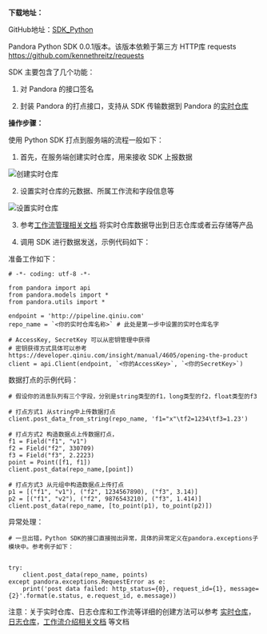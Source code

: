 **下载地址：**

GitHub地址：[SDK_Python](https://github.com/qiniu/pandora-python-sdk)

Pandora Python SDK 0.0.1版本。该版本依赖于第三方 HTTP库 requests <https://github.com/kennethreitz/requests>

SDK 主要包含了几个功能：

1. 对 Pandora 的接口签名

2. 封装 Pandora 的打点接口，支持从 SDK 传输数据到 Pandora 的[实时仓库](https://developer.qiniu.com/insight/manual/4881/real-time-analysis-summary)

**操作步骤：**

使用 Python SDK 打点到服务端的流程一般如下：

1. 首先，在服务端创建实时仓库，用来接收 SDK 上报数据

![创建实时仓库](https://dn-odum9helk.qbox.me/FtERjtAcOBGuzVZXpaxo6GYFcWc5)

2. 设置实时仓库的元数据、所属工作流和字段信息等

![设置实时仓库](https://dn-odum9helk.qbox.me/FsDhWSDCeJryV8rtPXWmNp1QrRFM)

3. 参考[工作流管理相关文档](https://developer.qiniu.com/insight/manual/4688/introduction-of-the-pipeline) 将实时仓库数据导出到日志仓库或者云存储等产品

4. 调用 SDK 进行数据发送，示例代码如下：

准备工作如下：

```
# -*- coding: utf-8 -*-

from pandora import api
from pandora.models import *
from pandora.utils import *

endpoint = 'http://pipeline.qiniu.com'
repo_name = `<你的实时仓库名称>` # 此处是第一步中设置的实时仓库名字

# AccessKey, SecretKey 可以从密钥管理中获得
# 密钥获得方式具体可以参考 https://developer.qiniu.com/insight/manual/4605/opening-the-product
client = api.Client(endpoint, `<你的AccessKey>`, `<你的SecretKey>`)
```

数据打点的示例代码：

```
# 假设你的消息队列有三个字段，分别是string类型的f1，long类型的f2，float类型的f3

# 打点方式1 从string中上传数据打点
client.post_data_from_string(repo_name, 'f1="x"\tf2=1234\tf3=1.23')

# 打点方式2 构造数据点上传数据打点，
f1 = Field("f1", "v1")
f2 = Field("f2", 330709)
f3 = Field("f3", 2.2223)
point = Point([f1, f1])
client.post_data(repo_name,[point])

# 打点方式3 从元组中构造数据点上传打点
p1 = [("f1", "v1"), ("f2", 1234567890), ("f3", 3.14)]
p2 = [("f1", "v2"), ("f2", 9876543210), ("f3", 1.414)]
client.post_data(repo_name, [to_point(p1), to_point(p2)])
```

异常处理：

```
# 一旦出错，Python SDK的接口直接抛出异常，具体的异常定义在pandora.exceptions子模块中。参考例子如下：


try:
    client.post_data(repo_name, points)
except pandora.exceptions.RequestError as e:
    print('post data failed: http_status={0}, request_id={1}, message={2}'.format(e.status, e.request_id, e.message))
```

注意：关于实时仓库、日志仓库和工作流等详细的创建方法可以参考 [实时仓库](https://developer.qiniu.com/insight/manual/4875/local-upload-log)，[日志仓库](https://developer.qiniu.com/insight/manual/5115/logwarehouse)，[工作流介绍相关文档](https://developer.qiniu.com/insight/manual/4688/introduction-of-the-pipeline) 等文档


